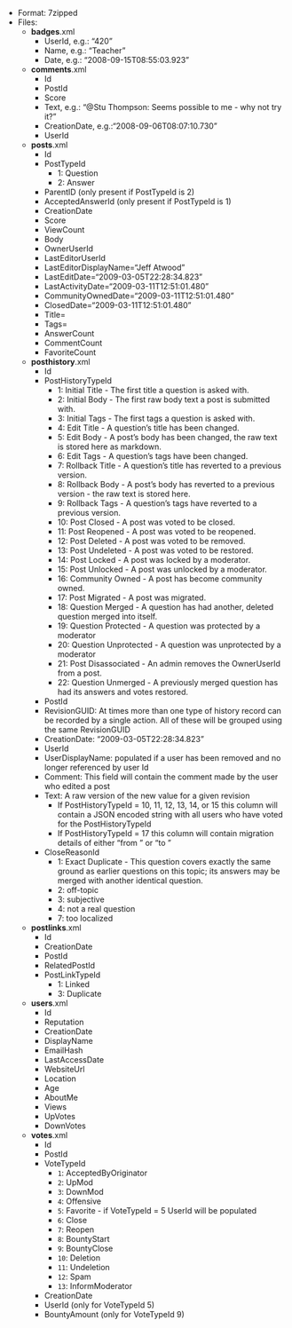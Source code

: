 - Format: 7zipped
 - Files:
   - **badges**.xml
       - UserId, e.g.: "420"
       - Name, e.g.: "Teacher"
       - Date, e.g.: "2008-09-15T08:55:03.923"
   - **comments**.xml
       - Id
       - PostId
       - Score
       - Text, e.g.: "@Stu Thompson: Seems possible to me - why not try it?"
       - CreationDate, e.g.:"2008-09-06T08:07:10.730"
       - UserId
   - **posts**.xml
       - Id
       - PostTypeId
          - 1: Question
          - 2: Answer
       - ParentID (only present if PostTypeId is 2)
       - AcceptedAnswerId (only present if PostTypeId is 1)
       - CreationDate
       - Score
       - ViewCount
       - Body
       - OwnerUserId
       - LastEditorUserId
       - LastEditorDisplayName="Jeff Atwood"
       - LastEditDate="2009-03-05T22:28:34.823"
       - LastActivityDate="2009-03-11T12:51:01.480"
       - CommunityOwnedDate="2009-03-11T12:51:01.480"
       - ClosedDate="2009-03-11T12:51:01.480"
       - Title=
       - Tags=
       - AnswerCount
       - CommentCount
       - FavoriteCount
   - **posthistory**.xml
	   - Id
	   - PostHistoryTypeId
			- 1: Initial Title - The first title a question is asked with.
			- 2: Initial Body - The first raw body text a post is submitted with.
			- 3: Initial Tags - The first tags a question is asked with.
			- 4: Edit Title - A question's title has been changed.
			- 5: Edit Body - A post's body has been changed, the raw text is stored here as markdown.
			- 6: Edit Tags - A question's tags have been changed.
			- 7: Rollback Title - A question's title has reverted to a previous version.
			- 8: Rollback Body - A post's body has reverted to a previous version - the raw text is stored here.
			- 9: Rollback Tags - A question's tags have reverted to a previous version.
			- 10: Post Closed - A post was voted to be closed.
			- 11: Post Reopened - A post was voted to be reopened.
			- 12: Post Deleted - A post was voted to be removed.
			- 13: Post Undeleted - A post was voted to be restored.
			- 14: Post Locked - A post was locked by a moderator.
			- 15: Post Unlocked - A post was unlocked by a moderator.
			- 16: Community Owned - A post has become community owned.
			- 17: Post Migrated - A post was migrated.
			- 18: Question Merged - A question has had another, deleted question merged into itself.
			- 19: Question Protected - A question was protected by a moderator
			- 20: Question Unprotected - A question was unprotected by a moderator
			- 21: Post Disassociated - An admin removes the OwnerUserId from a post.
			- 22: Question Unmerged - A previously merged question has had its answers and votes restored.
		- PostId
		- RevisionGUID: At times more than one type of history record can be recorded by a single action.  All of these will be grouped using the same RevisionGUID
		- CreationDate: "2009-03-05T22:28:34.823"
		- UserId
		- UserDisplayName: populated if a user has been removed and no longer referenced by user Id
		- Comment: This field will contain the comment made by the user who edited a post
		- Text: A raw version of the new value for a given revision
			- If PostHistoryTypeId = 10, 11, 12, 13, 14, or 15  this column will contain a JSON encoded string with all users who have voted for the PostHistoryTypeId
			- If PostHistoryTypeId = 17 this column will contain migration details of either "from <url>" or "to <url>"
		- CloseReasonId
			- 1: Exact Duplicate - This question covers exactly the same ground as earlier questions on this topic; its answers may be merged with another identical question.
			- 2: off-topic
			- 3: subjective
			- 4: not a real question
			- 7: too localized
   - **postlinks**.xml
     - Id
     - CreationDate
     - PostId
     - RelatedPostId
     - PostLinkTypeId
       - 1: Linked
       - 3: Duplicate
   - **users**.xml
     - Id
     - Reputation
     - CreationDate
     - DisplayName
     - EmailHash
     - LastAccessDate
     - WebsiteUrl
     - Location
     - Age
     - AboutMe
     - Views
     - UpVotes
     - DownVotes
   - **votes**.xml
     - Id
     - PostId
     - VoteTypeId
        - ` 1`: AcceptedByOriginator
        - ` 2`: UpMod
        - ` 3`: DownMod
        - ` 4`: Offensive
        - ` 5`: Favorite - if VoteTypeId = 5 UserId will be populated
        - ` 6`: Close
        - ` 7`: Reopen
        - ` 8`: BountyStart
        - ` 9`: BountyClose
        - `10`: Deletion
        - `11`: Undeletion
        - `12`: Spam
        - `13`: InformModerator
     - CreationDate
     - UserId (only for VoteTypeId 5)
     - BountyAmount (only for VoteTypeId 9)